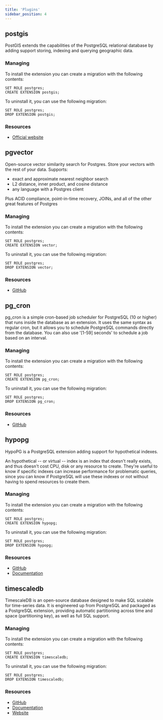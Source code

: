 ```yaml
---
title: 'Plugins'
sidebar_position: 4
---
```


## postgis

PostGIS extends the capabilities of the PostgreSQL relational database by adding support storing, indexing and querying geographic data.

### Managing

To install the extension you can create a migration with the following contents:

```
SET ROLE postgres;
CREATE EXTENSION postgis;
```

To uninstall it, you can use the following migration:

```
SET ROLE postgres;
DROP EXTENSION postgis;
```

### Resources

* [Official website](https://postgis.net)

## pgvector

Open-source vector similarity search for Postgres. Store your vectors with the rest of your data. Supports:

* exact and approximate nearest neighbor search
* L2 distance, inner product, and cosine distance
* any language with a Postgres client

Plus ACID compliance, point-in-time recovery, JOINs, and all of the other great features of Postgres

### Managing

To install the extension you can create a migration with the following contents:

```
SET ROLE postgres;
CREATE EXTENSION vector;
```

To uninstall it, you can use the following migration:

```
SET ROLE postgres;
DROP EXTENSION vector;
```

### Resources

* [GitHub](https://github.com/pgvector/pgvector)

## pg_cron

pg_cron is a simple cron-based job scheduler for PostgreSQL (10 or higher) that runs inside the database as an extension. It uses the same syntax as regular cron, but it allows you to schedule PostgreSQL commands directly from the database. You can also use '[1-59] seconds' to schedule a job based on an interval.

### Managing

To install the extension you can create a migration with the following contents:

```
SET ROLE postgres;
CREATE EXTENSION pg_cron;
```

To uninstall it, you can use the following migration:

```
SET ROLE postgres;
DROP EXTENSION pg_cron;
```

### Resources

* [GitHub](https://github.com/citusdata/pg_cron)

## hypopg

HypoPG is a PostgreSQL extension adding support for hypothetical indexes.

An hypothetical -- or virtual -- index is an index that doesn't really exists, and thus doesn't cost CPU, disk or any resource to create. They're useful to know if specific indexes can increase performance for problematic queries, since you can know if PostgreSQL will use these indexes or not without having to spend resources to create them.

### Managing

To install the extension you can create a migration with the following contents:

```
SET ROLE postgres;
CREATE EXTENSION hypopg;
```

To uninstall it, you can use the following migration:

```
SET ROLE postgres;
DROP EXTENSION hypopg;
```

### Resources

* [GitHub](https://github.com/HypoPG/hypopg)
* [Documentation](https://hypopg.readthedocs.io)

## timescaledb

TimescaleDB is an open-source database designed to make SQL scalable for time-series data. It is engineered up from PostgreSQL and packaged as a PostgreSQL extension, providing automatic partitioning across time and space (partitioning key), as well as full SQL support.

### Managing

To install the extension you can create a migration with the following contents:

```
SET ROLE postgres;
CREATE EXTENSION timescaledb;
```

To uninstall it, you can use the following migration:

```
SET ROLE postgres;
DROP EXTENSION timescaledb;
```

### Resources

* [GitHub](https://github.com/timescale/timescaledb)
* [Documentation](https://docs.timescale.com)
* [Website](https://www.timescale.com)
